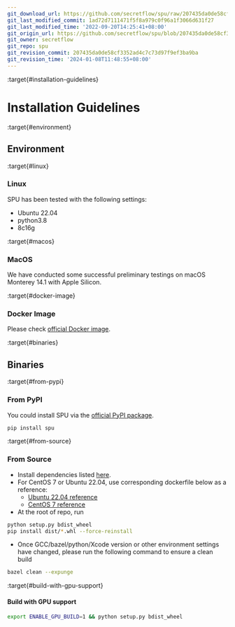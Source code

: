 ```yaml
---
git_download_url: https://github.com/secretflow/spu/raw/207435da0de58cf3352ad4c7c73d97f9ef3ba9ba/docs/getting_started/install.rst
git_last_modified_commit: 1ad72d7111471f5f8a979c0f96a1f3066d631f27
git_last_modified_time: '2022-09-20T14:25:41+08:00'
git_origin_url: https://github.com/secretflow/spu/blob/207435da0de58cf3352ad4c7c73d97f9ef3ba9ba/docs/getting_started/install.rst
git_owner: secretflow
git_repo: spu
git_revision_commit: 207435da0de58cf3352ad4c7c73d97f9ef3ba9ba
git_revision_time: '2024-01-08T11:48:55+08:00'
---
```


:target{#installation-guidelines}

# Installation Guidelines

:target{#environment}

## Environment

:target{#linux}

### Linux

SPU has been tested with the following settings:

- Ubuntu 22.04
- python3.8
- 8c16g

:target{#macos}

### MacOS

We have conducted some successful preliminary testings on
macOS Monterey 14.1 with Apple Silicon.

:target{#docker-image}

### Docker Image

Please check [official Docker image](https://hub.docker.com/r/secretflow/ubuntu-base-ci).

:target{#binaries}

## Binaries

:target{#from-pypi}

### From PyPI

You could install SPU via the [official PyPI package](https://pypi.org/project/spu/).

```bash
pip install spu
```

:target{#from-source}

### From Source

- Install dependencies listed [here](https://github.com/secretflow/spu/blob/main/CONTRIBUTING.md#prerequisite).
- For CentOS 7 or Ubuntu 22.04, use corresponding dockerfile below as a reference:
  - [Ubuntu 22.04 reference](https://github.com/secretflow/devtools/blob/main/dockerfiles/ubuntu-base-ci.DockerFile)
  - [CentOS 7 reference](https://github.com/secretflow/devtools/blob/main/dockerfiles/release-ci.DockerFile)
- At the root of repo, run

```bash
python setup.py bdist_wheel
pip install dist/*.whl --force-reinstall
```

- Once GCC/bazel/python/Xcode version or other environment settings have changed, please run the following command to ensure a clean build

```bash
bazel clean --expunge
```

:target{#build-with-gpu-support}

#### Build with GPU support

```bash
export ENABLE_GPU_BUILD=1 && python setup.py bdist_wheel
```
